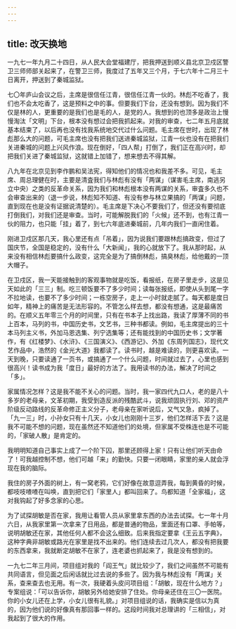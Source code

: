 ```yaml
---
---
---
```

title: 改天换地
---




一九七一年九月二十四日，从人民大会堂福建厅，把我押送到顺义县北京卫戍区警卫三师师部关起来了，在警卫三师，我度过了五年又三个月，于七六年十二月三十日离开，押送到了秦城监狱。

七〇年庐山会议之后，主席是很信任江青，很信任江青一伙的。林彪不吃香了，我们也不会太吃香了，这是预料之中的事。但要我们下台，还没有想到。因为我们不仅是林的人，更重要的是我们也是毛的人，是党的人。我想到的也顶多是政治上慢慢淘汰「文明」下台，根本没有想过会把我抓起来。对我的审查，七二年五月底就基本结束了，以后再也没有找我系统地交代过什么问题。毛主席在世时，出现了林彪那么大的问题，可毛主席也没有把我们送进秦城监狱，江青一伙也没有在把我们关进秦城的问题上兴风作浪。现在倒好，「四人帮」打倒了，我们正在高兴时，却把我们关进了秦城监狱，这就错上加错了，想来想去不得其解。

八九年在北京见到李作鹏和吴法宪，得知他们的情况也和我差不多。可见，毛主席、周总理健在时，主要是清査我们与林彪有没有「两谋」（谋害毛主席，南逃另立中央）之类的反革命关系，因为我们和林彪根本没有两谋的关系，审査多久也不会审查出来的（退一步说，林彪知不知道、有没有参与林立果搞的「两谋」问题，直到现在也是没有证据说清楚的）。毛主席是下决心不要我们了，但还没有要彻底打倒我们，对我们还是审查。当时，可能解脱我们的「火候」还不到，也有江青一伙的阻力，也只能「挂」着了，到七六年底进秦城前，几年内我们一直闲住着。

刚进卫戍区那几天，我心里还有点「吊着」，因为说我们要跟林彪搞政变，但过了国庆节，全国是稳定的，没有什么「大新闻」，我的心就放下了。我从那时起，从来没有相信林彪要搞什么政变，这完全是为了搞倒林彪，搞臭林彪，给他戴的一顶大帽子。

在卫戍区，我一天能接触到的客观事物就是吃饭，看报纸，在房子里走步，这是见天如此的「三三」制。吃三顿饭要不了多少时间；读每张报纸，即使从头到尾一字不拉地读，也要不了多少时间；一栋空房子，走上一小时就走腻了。每天都是度日如年，精神上的痛苦是无法形容的。不管怎么样去想，都没有想通，这是最痛苦的。在顺义五年零三个月的时间里，只有在书本子上找出路，我读了厚薄不同的书上百本，马列的书，中国历史书，文艺书，三种书都读。例如，毛主席提出的三十本马列主义书，外加马恩选集、列宁选集等；还有能找到的中国历史书；文学著作，有《红楼梦》、《水浒》、《三国演义》、《西游记》、外加《东周列国志》，现代文艺作品中，浩然的《金光大道》我都读了。读书时，越是难读的，则更喜欢读。一天到晚，只要读通了一页书，或搞通了一个什么问题，时间就过去了，心里也感到很高兴！读书成为我「度日」最好的方法了。我用读书的办法，解决了时间之「多」。

家属情况怎样？这是我不能不关心的问题。当时，我一家四代九口人，老的是八十多岁的老母亲，文革初期，我受到造反派的残酷武斗，说我顽固执行刘、邓的资产阶级反动路线的反革命修正主义分子，老母亲在家听说后，又气又急，疯掉了。「九一三」时，小孙女只有十几天，小女儿也刚刚十三岁，他们怎样活下去？这是我不可能不想的问题，现在虽然还不知道他们的处境，但家属不受株连也是不可能的，「家破人散」是肯定的。

我明明知道自己事实上成了一个阶下囚，那里还顾得上家！只有让他们听天由命了！可我越控制不想，他们可越「来」的勤快。只要一闭眼睛，家里的亲人就会浮现在我的脑际。

我住的房子外面的树上，有一窝老鸦，它们好像在故意逗弄我，每到黄昏的时候，都吱吱喳喳在叫唤，直到把它们「家里人」都叫回来了。鸟都知道「全家福」，这对我钩起了好多念家的心思。

为了试探胡敏是否在家，我用让看管人员从家里拿东西的办法去试探。七一年十月六日，从我家里第一次拿来了日用品，都是普通的物品，里面还有口罩、手帕等，说明胡敏还在家，其他任何人都不会这么细致。后来我指定要拿《王云五字典》，这种字典非胡敏或路光在家里是找不出来的。他们连续去过几次人，都没有把我要的东西拿来，我就断定胡敏不在家了，连老婆也抓起来了，我是没有想到的。

一九七二年三月间，项目组对我的「阎王气」就比较少了，我们之间虽然不可能有共同语言，但见面之后闲话就比过去说的多些了。因为我与林彪没有「两谋」关系，查来查去也无用。有一次，我硬着头皮问项目组：「胡敏，现在什么地方？」专案组说：「可以告诉你，胡敏另外给她安排了住处。你母亲还住在三〇一医院。你的小女儿还在上学，小女儿很有礼貌。」对项目组说的话，我确实是信以为真的，因为他们说的好像真有那回事一样的。这段时间我对总理讲的「三相信」，对我起到了很大的作用。